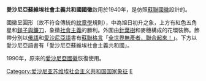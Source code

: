{{Infobox coat of arms
|color = #DE2929
|name = 爱沙尼亚苏维埃社会主义共和国国徽
|image =Emblem_of_the_Estonian_SSR.svg
|image_width = 250
|middle = 
|middle_width = 
|middle_caption = 
|lesser = 
|lesser_width = 
|lesser_caption = 
|armiger = {{flag|Estonian SSR}}
|year_adopted = 1940年7月21日
|year_repealed = 1991年8月20日
|crest = [[红色五角星|红色五角星]]
|torse = 
|shield = 
|supporters = 
|compartment = 
|motto = 
|orders = 
|other_elements   = 
|earlier_versions = 
|use = 
}}
'''愛沙尼亞蘇維埃社會主義共和國國徽'''啟用於1940年，是仿照[[蘇聯|蘇聯]][[蘇聯國徽|國徽]]設計的。

國徽呈圓形（故不符合傳統的[[紋章學|紋章學]]規則），中為旭日初升之象，上方有紅色五角星和[[鎚子與鐮刀|鎚子與鐮刀]]，象徵[[社會主義|社會主義]]的勝利。外圍由[[針葉樹|針葉樹]]和麥穗構成的花環裝飾。飾帶分別以[[俄語|俄語]]和[[愛沙尼亞語|愛沙尼亞語]]書有[[蘇聯格言|蘇聯格言]]「[[全世界無產者，聯合起來！|全世界無產者，聯合起來！]]」。下方以愛沙尼亞語書有「愛沙尼亞蘇維埃社會主義共和國」。

1990年，原來的[[愛沙尼亞國徽|愛沙尼亞國徽]]恢復使用。

{{苏联及其加盟共和国国徽}}
[[Category:爱沙尼亚苏维埃社会主义共和国国家象征|Category:爱沙尼亚苏维埃社会主义共和国国家象征]]
[[Category:苏联加盟共和国国徽|E]]